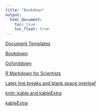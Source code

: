 ```yaml
---
title: "Bookdown"
output:
  html_document:
    toc: true
    toc_float: true
---
```


[Document Templates](https://bookdown.org/yihui/rmarkdown/document-templates.html)

[Bookdown](https://bookdown.org/yihui/rmarkdown/books.html)

[Oxforddown](https://ulyngs.github.io/oxforddown/)

[R Markdown for Scientists](https://rmd4sci.njtierney.com/figures-tables-captions-.html)

[Latex line breaks and blank space overleaf](https://www.overleaf.com/learn/latex/line_breaks_and_blank_spaces)

[knitr::kable and kableExtra](http://haozhu233.github.io/kableExtra/awesome_table_in_pdf.pdf)

[kableExtra](http://haozhu233.github.io/kableExtra/)

